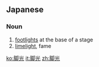 ==Japanese==
{{ja-kanjitab|きゃく|k1=きゃっ|こう|yomi=o}}

===Noun===
{{ja-noun|きゃっこう|kyu=腳光}}

# [[footlight]]s at the base of a stage
# [[limelight]], fame

[[ko:脚光]]
[[it:脚光]]
[[zh:脚光]]